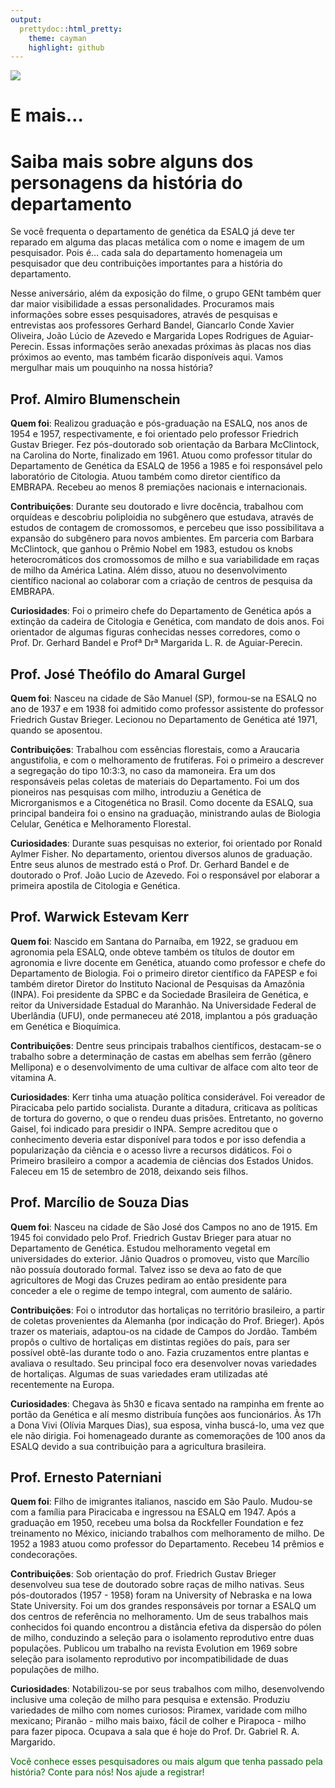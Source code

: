 ```yaml
---
output:
  prettydoc::html_pretty:
    theme: cayman
    highlight: github
---
```


![](img/convite_niver.png)

# E mais...

# Saiba mais sobre alguns dos personagens da história do departamento

Se você frequenta o departamento de genética da ESALQ já deve ter reparado em alguma das placas metálica com o nome e imagem de um pesquisador. Pois é... cada sala do departamento homenageia um pesquisador que deu contribuições importantes para a história do departamento.

Nesse aniversário, além da exposição do filme, o grupo GENt também quer dar maior visibilidade a essas personalidades. Procuramos mais informações sobre esses pesquisadores, através de pesquisas e entrevistas aos professores Gerhard Bandel, Giancarlo Conde Xavier Oliveira, João Lúcio de Azevedo e Margarida Lopes Rodrigues de Aguiar-Perecin. Essas informações serão anexadas próximas às placas nos dias próximos ao evento, mas também ficarão disponíveis aqui. Vamos mergulhar mais um pouquinho na nossa história?

## Prof. Almiro Blumenschein

**Quem foi**: Realizou graduação e pós-graduação na ESALQ,  nos anos de 1954 e 1957, respectivamente, e foi orientado pelo professor Friedrich Gustav Brieger. Fez pós-doutorado sob orientação da Barbara McClintock, na Carolina do Norte, finalizado em 1961. Atuou como professor titular do Departamento de Genética da ESALQ de 1956 a 1985 e foi responsável pelo laboratório de Citologia. Atuou também como diretor científico da EMBRAPA. Recebeu ao menos 8 premiações nacionais e internacionais.

**Contribuições**: Durante seu doutorado e livre docência, trabalhou com orquídeas e descobriu poliploidia no subgênero que estudava, através de estudos de contagem de cromossomos, e percebeu que isso possibilitava a expansão do subgênero para novos ambientes. Em parceria com Barbara McClintock, que ganhou o Prêmio Nobel em 1983, estudou os knobs heterocromáticos dos cromossomos de milho e sua variabilidade em raças de milho da América Latina. Além disso, atuou no desenvolvimento científico nacional ao colaborar com a criação de centros de pesquisa da EMBRAPA.

**Curiosidades**: Foi o primeiro chefe do Departamento de Genética após a extinção da cadeira de Citologia e Genética, com mandato de dois anos. Foi orientador de algumas figuras conhecidas nesses corredores, como o Prof. Dr. Gerhard Bandel e  Profª Drª Margarida L. R. de Aguiar-Perecin.  

## Prof. José Theófilo do Amaral Gurgel

**Quem foi**:  Nasceu na cidade de São Manuel (SP), formou-se na ESALQ no ano de 1937 e em 1938 foi admitido como professor assistente do professor Friedrich Gustav Brieger. Lecionou no Departamento de Genética até 1971, quando se aposentou. 

**Contribuições**: Trabalhou com essências florestais, como a Araucaria angustifolia, e com o melhoramento de frutíferas. Foi o primeiro a descrever a segregação do tipo 10:3:3, no caso da mamoneira.  Era um dos responsáveis pelas coletas de materiais do Departamento. Foi um dos pioneiros nas pesquisas com milho, introduziu a Genética de Microrganismos e a Citogenética no Brasil.  Como docente da ESALQ, sua principal bandeira foi o ensino na graduação, ministrando aulas de Biologia Celular, Genética e Melhoramento Florestal.

**Curiosidades**: Durante suas pesquisas no exterior, foi orientado por Ronald Aylmer Fisher. No departamento, orientou diversos alunos de graduação. Entre seus alunos de mestrado está o Prof. Dr. Gerhard Bandel e de doutorado o Prof. João Lucio de Azevedo. Foi o responsável por elaborar a primeira apostila de Citologia e Genética.

## Prof. Warwick Estevam Kerr

**Quem foi**: Nascido em Santana do Parnaíba, em 1922, se graduou em agronomia pela ESALQ, onde obteve também os títulos de doutor em agronomia e livre docente em Genética, atuando como professor e chefe do Departamento de Biologia. Foi o primeiro diretor científico da FAPESP e foi também diretor Diretor do Instituto Nacional de Pesquisas da Amazônia (INPA). Foi presidente da SPBC e da Sociedade Brasileira de Genética, e reitor da Universidade Estadual do Maranhão. Na Universidade Federal de Uberlândia (UFU), onde permaneceu até 2018, implantou a pós graduação em Genética e Bioquímica.

**Contribuições**: Dentre seus principais trabalhos científicos, destacam-se o trabalho sobre a determinação de castas em abelhas sem ferrão (gênero Mellipona) e o desenvolvimento de uma cultivar de alface com alto teor de vitamina A. 

**Curiosidades**: Kerr tinha uma atuação política considerável. Foi vereador de Piracicaba pelo partido socialista. Durante a ditadura, criticava as políticas de tortura do governo, o que o rendeu duas prisões. Entretanto, no governo Gaisel, foi indicado para presidir o INPA. Sempre acreditou que o conhecimento deveria estar disponível para todos e por isso defendia a popularização da ciência e o acesso livre a recursos didáticos. Foi o Primeiro brasileiro a compor a academia de ciências dos Estados Unidos. Faleceu em 15 de setembro de 2018, deixando seis filhos. 

## Prof. Marcílio de Souza Dias

**Quem foi**: Nasceu na cidade de São José dos Campos no ano de 1915. Em 1945 foi convidado pelo Prof. Friedrich Gustav Brieger para atuar no Departamento de Genética. Estudou melhoramento vegetal em universidades do exterior. Jânio Quadros o promoveu, visto que Marcílio não possuía doutorado formal. Talvez isso se deva ao fato de que agricultores de Mogi das Cruzes pediram ao então presidente para conceder a ele o regime de tempo integral, com aumento de salário. 

**Contribuições**: Foi o introdutor das hortaliças no território brasileiro, a partir de coletas provenientes da Alemanha (por indicação do Prof. Brieger). Após trazer os materiais, adaptou-os na cidade de Campos do Jordão. Também propôs o cultivo de hortaliças em distintas regiões do país, para ser possível obtê-las durante todo o ano. Fazia cruzamentos entre plantas e avaliava o resultado. Seu principal foco era desenvolver novas variedades de hortaliças. Algumas de suas variedades eram utilizadas até recentemente na Europa. 

**Curiosidades**: Chegava às 5h30 e ficava sentado na rampinha em frente ao portão da Genética e alí mesmo distribuía funções aos funcionários. Às 17h a Dona Vivi (Olívia Marques Dias), sua esposa, vinha buscá-lo, uma vez que ele não dirigia. Foi homenageado durante as comemorações de 100 anos da ESALQ devido a sua contribuição para a agricultura brasileira. 

## Prof. Ernesto Paterniani

**Quem foi**: Filho de imigrantes italianos, nascido em São Paulo. Mudou-se com a família para Piracicaba e ingressou na ESALQ em 1947. Após a graduação em 1950, recebeu uma bolsa da Rockfeller Foundation e fez treinamento no México, iniciando trabalhos com melhoramento de milho. De 1952 a 1983 atuou como professor do Departamento.  Recebeu 14 prêmios e condecorações.

**Contribuições**: Sob orientação do prof. Friedrich Gustav Brieger desenvolveu sua tese de doutorado sobre raças de milho nativas. Seus pós-doutorados (1957 - 1958) foram na University of Nebraska e na Iowa State University. Foi um dos grandes responsáveis por tornar a ESALQ um dos centros de referência no melhoramento. Um de seus trabalhos mais conhecidos foi quando encontrou a distância efetiva da dispersão do pólen de milho, conduzindo a seleção para o isolamento reprodutivo entre duas populações. Publicou um trabalho na revista Evolution em 1969 sobre seleção para isolamento reprodutivo por incompatibilidade de duas populações de milho. 

**Curiosidades**: Notabilizou-se por seus trabalhos com milho, desenvolvendo inclusive uma coleção de milho para pesquisa e extensão. Produziu variedades de milho com nomes curiosos: Piramex, varidade com milho mexicano; Piranão - milho mais baixo, fácil de colher e Pirapoca - milho para fazer pipoca. Ocupava a sala que é hoje do Prof. Dr. Gabriel R. A. Margarido. 

<font color="darkgreen">Você conhece esses pesquisadores ou mais algum que tenha passado pela história? Conte para nós! Nos ajude a registrar!</font>


